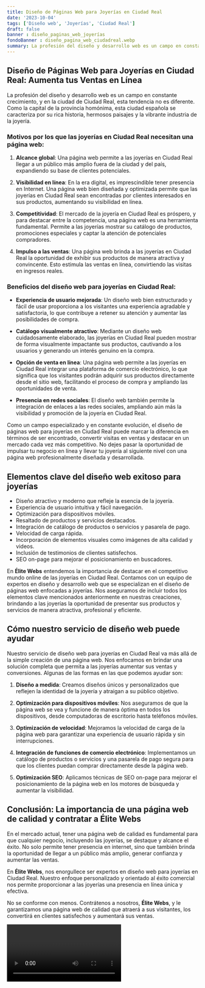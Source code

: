 ```yaml
---
title: Diseño de Páginas Web para Joyerías en Ciudad Real
date: '2023-10-04'
tags: ['Diseño web', 'Joyerías', 'Ciudad Real']
draft: false
banner : diseño_paginas_web_joyerías
fondoBanner : diseño_pagina_web_ciudadreal.webp
summary: La profesión del diseño y desarrollo web es un campo en constante crecimiento, y en la ciudad de Ciudad Real, esta tendencia no es diferente. Como la capital de la provincia homónima, esta ciudad española se caracteriza por su rica historia, hermosos paisajes y la vibrante industria de la joyería.
---
```


## Diseño de Páginas Web para Joyerías en Ciudad Real: Aumenta tus Ventas en Línea

La profesión del diseño y desarrollo web es un campo en constante crecimiento, y en la ciudad de Ciudad Real, esta tendencia no es diferente. Como la capital de la provincia homónima, esta ciudad española se caracteriza por su rica historia, hermosos paisajes y la vibrante industria de la joyería.

### Motivos por los que las joyerías en Ciudad Real necesitan una página web:

1. **Alcance global**: Una página web permite a las joyerías en Ciudad Real llegar a un público más amplio fuera de la ciudad y del país, expandiendo su base de clientes potenciales.

2. **Visibilidad en línea**: En la era digital, es imprescindible tener presencia en Internet. Una página web bien diseñada y optimizada permite que las joyerías en Ciudad Real sean encontradas por clientes interesados en sus productos, aumentando su visibilidad en línea.

3. **Competitividad**: El mercado de la joyería en Ciudad Real es próspero, y para destacar entre la competencia, una página web es una herramienta fundamental. Permite a las joyerías mostrar su catálogo de productos, promociones especiales y captar la atención de potenciales compradores.

4. **Impulso a las ventas**: Una página web brinda a las joyerías en Ciudad Real la oportunidad de exhibir sus productos de manera atractiva y convincente. Esto estimula las ventas en línea, convirtiendo las visitas en ingresos reales.

### Beneficios del diseño web para joyerías en Ciudad Real:

- **Experiencia de usuario mejorada**: Un diseño web bien estructurado y fácil de usar proporciona a los visitantes una experiencia agradable y satisfactoria, lo que contribuye a retener su atención y aumentar las posibilidades de compra.

- **Catálogo visualmente atractivo**: Mediante un diseño web cuidadosamente elaborado, las joyerías en Ciudad Real pueden mostrar de forma visualmente impactante sus productos, cautivando a los usuarios y generando un interés genuino en la compra.

- **Opción de venta en línea**: Una página web permite a las joyerías en Ciudad Real integrar una plataforma de comercio electrónico, lo que significa que los visitantes podrán adquirir sus productos directamente desde el sitio web, facilitando el proceso de compra y ampliando las oportunidades de venta.

- **Presencia en redes sociales**: El diseño web también permite la integración de enlaces a las redes sociales, ampliando aún más la visibilidad y promoción de la joyería en Ciudad Real.

Como un campo especializado y en constante evolución, el diseño de páginas web para joyerías en Ciudad Real puede marcar la diferencia en términos de ser encontrado, convertir visitas en ventas y destacar en un mercado cada vez más competitivo. No dejes pasar la oportunidad de impulsar tu negocio en línea y llevar tu joyería al siguiente nivel con una página web profesionalmente diseñada y desarrollada.

<GifSeo />

<Cta />

## Elementos clave del diseño web exitoso para joyerías

- Diseño atractivo y moderno que refleje la esencia de la joyería.
- Experiencia de usuario intuitiva y fácil navegación.
- Optimización para dispositivos móviles.
- Resaltado de productos y servicios destacados.
- Integración de catálogo de productos o servicios y pasarela de pago.
- Velocidad de carga rápida.
- Incorporación de elementos visuales como imágenes de alta calidad y videos.
- Inclusión de testimonios de clientes satisfechos.
- SEO on-page para mejorar el posicionamiento en buscadores.

En **Élite Webs** entendemos la importancia de destacar en el competitivo mundo online de las joyerías en Ciudad Real. Contamos con un equipo de expertos en diseño y desarrollo web que se especializan en el diseño de páginas web enfocadas a joyerías. Nos aseguramos de incluir todos los elementos clave mencionados anteriormente en nuestras creaciones, brindando a las joyerías la oportunidad de presentar sus productos y servicios de manera atractiva, profesional y eficiente.

## Cómo nuestro servicio de diseño web puede ayudar

Nuestro servicio de diseño web para joyerías en Ciudad Real va más allá de la simple creación de una página web. Nos enfocamos en brindar una solución completa que permita a las joyerías aumentar sus ventas y conversiones. Algunas de las formas en las que podemos ayudar son:

1. **Diseño a medida**: Creamos diseños únicos y personalizados que reflejen la identidad de la joyería y atraigan a su público objetivo.

2. **Optimización para dispositivos móviles**: Nos aseguramos de que la página web se vea y funcione de manera óptima en todos los dispositivos, desde computadoras de escritorio hasta teléfonos móviles.

3. **Optimización de velocidad**: Mejoramos la velocidad de carga de la página web para garantizar una experiencia de usuario rápida y sin interrupciones.

4. **Integración de funciones de comercio electrónico**: Implementamos un catálogo de productos o servicios y una pasarela de pago segura para que los clientes puedan comprar directamente desde la página web.

5. **Optimización SEO**: Aplicamos técnicas de SEO on-page para mejorar el posicionamiento de la página web en los motores de búsqueda y aumentar la visibilidad.

## Conclusión: La importancia de una página web de calidad y contratar a Élite Webs

En el mercado actual, tener una página web de calidad es fundamental para que cualquier negocio, incluyendo las joyerías, se destaque y alcance el éxito. No solo permite tener presencia en internet, sino que también brinda la oportunidad de llegar a un público más amplio, generar confianza y aumentar las ventas.

En **Élite Webs**, nos enorgullece ser expertos en diseño web para joyerías en Ciudad Real. Nuestro enfoque personalizado y orientado al éxito comercial nos permite proporcionar a las joyerías una presencia en línea única y efectiva.

No se conforme con menos. Contrátenos a nosotros, **Élite Webs**, y le garantizamos una página web de calidad que atraerá a sus visitantes, los convertirá en clientes satisfechos y aumentará sus ventas.

<Video />

<CtaBot job='Joyerías' city='Ciudad Real'/>

<Gmaps query='Ciudad Real+españa+maps' />